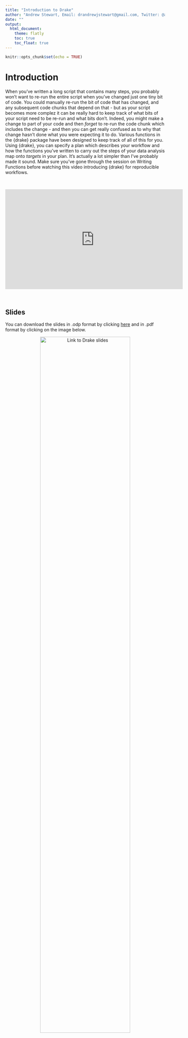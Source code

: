 ```yaml
---
title: "Introduction to Drake"
author: "Andrew Stewart, Email: drandrewjstewart@gmail.com, Twitter: @ajstewart_lang"
date: ""
output: 
  html_document:
    theme: flatly
    toc: true
    toc_float: true
---
```


```r
knitr::opts_chunk$set(echo = TRUE)
```

# Introduction

When you've written a long script that contains many steps, you probably won't want to re-run the entire script when you've changed just one tiny bit of code. You could manually re-run the bit of code that has changed, and any subsequent code chunks that depend on that - but as your script becomes more complez it can be really hard to keep track of what bits of your script need to be re-run and what bits don't. Indeed, you might make a change to part of your code and then *forget* to re-run the code chunk which includes the change - and then you can get really confused as to why that change hasn't done what you were expecting it to do. Various functions in the {drake} package have been designed to keep track of all of this for you. Using {drake}, you can specify a plan which describes your workflow and how the functions you've written to carry out the steps of your data analysis map onto *targets* in your plan. It's actually a lot simpler than I've probably made it sound. Make sure you've gone through the session on Writing Functions before watching this video introducing {drake} for reproducible workflows.

&nbsp;&nbsp;

<center>

<iframe width="560" height="315" src="https://youtube.com/embed/" frameborder="0" allowfullscreen></iframe>

</center>

&nbsp;&nbsp;

## Slides

You can download the slides in .odp format by clicking [here](../slides/drake_slides.odp) and in .pdf format by clicking on the image below. 
&nbsp;&nbsp;

<center>

[![Link to Drake slides](../images/drake.png){width=75%}](../slides/drake_slides.pdf)

</center>

&nbsp;&nbsp;

Add Miles McBain talk

https://youtu.be/jU1Zv21GvT4



## Improve this Workshop

If you spot any issues/errors in this workshop, you can raise an issue or create a pull request for [this repo](https://github.com/ajstewartlang/22_introduction_to_drake). 